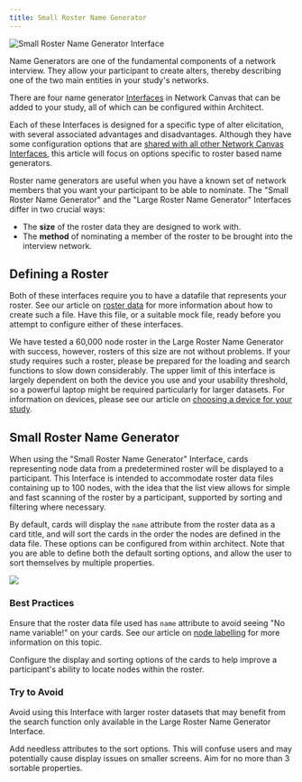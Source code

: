 ```yaml
---
title: Small Roster Name Generator
---
```


<InterfaceSummary>

![Small Roster Name Generator Interface](/assets/img/interface-documentation/name-generators/small-roster.png)

<InterfaceMeta type="Name Generator" creates="Creates nodes of a single type" usesprompts="true">

</InterfaceMeta>

</InterfaceSummary>

Name Generators are one of the fundamental components of a network interview. They allow your participant to create alters, thereby describing one of the two main entities in your study's networks.

There are four name generator [Interfaces](../key-concepts/interfaces) in Network Canvas that can be added to your study, all of which can be configured within Architect.

Each of these Interfaces is designed for a specific type of alter elicitation, with several associated advantages and disadvantages. Although they have some configuration options that are [shared with all other Network Canvas Interfaces](./shared), this article will focus on options specific to roster based name generators.

Roster name generators are useful when you have a known set of network members that you want your participant to be able to nominate. The "Small Roster Name Generator" and the "Large Roster Name Generator" Interfaces differ in two crucial ways:

- The **size** of the roster data they are designed to work with.
- The **method** of nominating a member of the roster to be brought into the interview network.

## Defining a Roster

Both of these interfaces require you to have a datafile that represents your roster. See our article on [roster data](/en/desktop/tutorials/working-with-rosters#how-to-create-a-roster) for more information about how to create such a file. Have this file, or a suitable mock file, ready before you attempt to configure either of these interfaces.

<KeyConcept title="Roster size constraints">

We have tested a 60,000 node roster in the Large Roster Name Generator with
success, however, rosters of this size are not without problems. If your study
requires such a roster, please be prepared for the loading and search
functions to slow down considerably. The upper limit of this interface is
largely dependent on both the device you use and your usability threshold, so
a powerful laptop might be required particularly for larger datasets. For
information on devices, please see our article on [choosing a device for your
study](/en/desktop/getting-started/choosing-hardware).

</KeyConcept>

## Small Roster Name Generator

When using the "Small Roster Name Generator" Interface, cards representing node data from a predetermined roster will be displayed to a participant. This Interface is intended to accommodate roster data files containing up to 100 nodes, with the idea that the list view allows for simple and fast scanning of the roster by a participant, supported by sorting and filtering where necessary.

By default, cards will display the `name` attribute from the roster data as a card title, and will sort the cards in the order the nodes are defined in the data file. These options can be configured from within architect. Note that you are able to define both the default sorting options, and allow the user to sort themselves by multiple properties.

![](/assets/img/interface-documentation/name-generators/architect-card.png)

### Best Practices

<GoodPractice>

Ensure that the roster data file used has `name` attribute to avoid seeing "No name variable!" on your cards. See our article on [node labelling](/en/desktop/reference/node-labelling) for more information on this topic.

</GoodPractice>

<GoodPractice>

Configure the display and sorting options of the cards to help improve a participant's ability to locate nodes within the roster.

</GoodPractice>

### Try to Avoid

<BadPractice>

Avoid using this Interface with larger roster datasets that may benefit from the search function only available in the Large Roster Name Generator Interface.

</BadPractice>

<BadPractice>

Add needless attributes to the sort options. This will confuse users and may potentially cause display issues on smaller screens. Aim for no more than 3 sortable properties.

</BadPractice>
